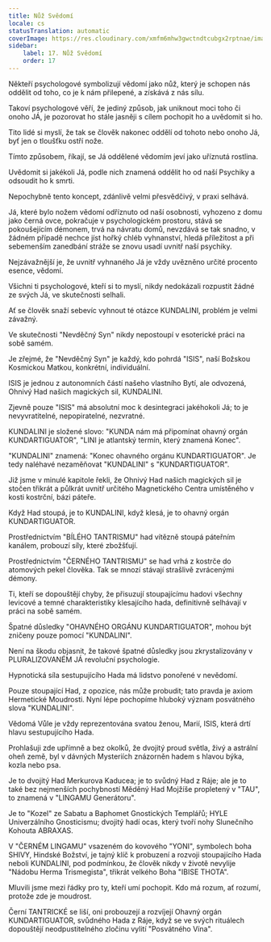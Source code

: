 ```yaml
---
title: Nůž Svědomí
locale: cs
statusTranslation: automatic
coverImage: https://res.cloudinary.com/xmfm6mhw3gwctndtcubgx2rptnae/image/upload/v1741354419/small_cover_la_gran_rebelion_28716e29d2.webp
sidebar:
    label: 17. Nůž Svědomí
    order: 17
---
```

Někteří psychologové symbolizují vědomí jako nůž, který je schopen nás oddělit od toho, co je k nám přilepené, a získává z nás sílu.

Takoví psychologové věří, že jediný způsob, jak uniknout moci toho či onoho JÁ, je pozorovat ho stále jasněji s cílem pochopit ho a uvědomit si ho.

Tito lidé si myslí, že tak se člověk nakonec oddělí od tohoto nebo onoho Já, byť jen o tloušťku ostří nože.

Tímto způsobem, říkají, se Já oddělené vědomím jeví jako uříznutá rostlina.

Uvědomit si jakékoli Já, podle nich znamená oddělit ho od naší Psychiky a odsoudit ho k smrti.

Nepochybně tento koncept, zdánlivě velmi přesvědčivý, v praxi selhává.

Já, které bylo nožem vědomí odříznuto od naší osobnosti, vyhozeno z domu jako černá ovce, pokračuje v psychologickém prostoru, stává se pokoušejícím démonem, trvá na návratu domů, nevzdává se tak snadno, v žádném případě nechce jíst hořký chléb vyhnanství, hledá příležitost a při sebemenším zanedbání stráže se znovu usadí uvnitř naší psychiky.

Nejzávažnější je, že uvnitř vyhnaného Já je vždy uvězněno určité procento esence, vědomí.

Všichni ti psychologové, kteří si to myslí, nikdy nedokázali rozpustit žádné ze svých Já, ve skutečnosti selhali.

Ať se člověk snaží sebevíc vyhnout té otázce KUNDALINI, problém je velmi závažný.

Ve skutečnosti "Nevděčný Syn" nikdy nepostoupí v esoterické práci na sobě samém.

Je zřejmé, že "Nevděčný Syn" je každý, kdo pohrdá "ISIS", naší Božskou Kosmickou Matkou, konkrétní, individuální.

ISIS je jednou z autonomních částí našeho vlastního Bytí, ale odvozená, Ohnivý Had našich magických sil, KUNDALINI.

Zjevně pouze "ISIS" má absolutní moc k desintegraci jakéhokoli Já; to je nevyvratitelné, nepopiratelné, nezvratné.

KUNDALINI je složené slovo: "KUNDA nám má připomínat ohavný orgán KUNDARTIGUATOR", "LINI je atlantský termín, který znamená Konec".

"KUNDALINI" znamená: "Konec ohavného orgánu KUNDARTIGUATOR". Je tedy naléhavé nezaměňovat "KUNDALINI" s "KUNDARTIGUATOR".

Již jsme v minulé kapitole řekli, že Ohnivý Had našich magických sil je stočen třikrát a půlkrát uvnitř určitého Magnetického Centra umístěného v kosti kostrční, bázi páteře.

Když Had stoupá, je to KUNDALINI, když klesá, je to ohavný orgán KUNDARTIGUATOR.

Prostřednictvím "BÍLÉHO TANTRISMU" had vítězně stoupá páteřním kanálem, probouzí síly, které zbožšťují.

Prostřednictvím "ČERNÉHO TANTRISMU" se had vrhá z kostrče do atomových pekel člověka. Tak se mnozí stávají strašlivě zvrácenými démony.

Ti, kteří se dopouštějí chyby, že přisuzují stoupajícímu hadovi všechny levicové a temné charakteristiky klesajícího hada, definitivně selhávají v práci na sobě samém.

Špatné důsledky "OHAVNÉHO ORGÁNU KUNDARTIGUATOR", mohou být zničeny pouze pomocí "KUNDALINI".

Není na škodu objasnit, že takové špatné důsledky jsou zkrystalizovány v PLURALIZOVANÉM JÁ revoluční psychologie.

Hypnotická síla sestupujícího Hada má lidstvo ponořené v nevědomí.

Pouze stoupající Had, z opozice, nás může probudit; tato pravda je axiom Hermetické Moudrosti. Nyní lépe pochopíme hluboký význam posvátného slova "KUNDALINI".

Vědomá Vůle je vždy reprezentována svatou ženou, Marií, ISIS, která drtí hlavu sestupujícího Hada.

Prohlašuji zde upřímně a bez okolků, že dvojitý proud světla, živý a astrální oheň země, byl v dávných Mysteriích znázorněn hadem s hlavou býka, kozla nebo psa.

Je to dvojitý Had Merkurova Kaducea; je to svůdný Had z Ráje; ale je to také bez nejmenších pochybností Měděný Had Mojžíše propletený v "TAU", to znamená v "LINGAMU Generátoru".

Je to "Kozel" ze Sabatu a Baphomet Gnostických Templářů; HYLE Univerzálního Gnosticismu; dvojitý hadí ocas, který tvoří nohy Slunečního Kohouta ABRAXAS.

V "ČERNÉM LINGAMU" vsazeném do kovového "YONI", symbolech boha SHIVY, Hindské Božství, je tajný klíč k probuzení a rozvoji stoupajícího Hada neboli KUNDALINI, pod podmínkou, že člověk nikdy v životě nevylije "Nádobu Herma Trismegista", třikrát velkého Boha "IBISE THOTA".

Mluvili jsme mezi řádky pro ty, kteří umí pochopit. Kdo má rozum, ať rozumí, protože zde je moudrost.

Černí TANTRICKÉ se liší, oni probouzejí a rozvíjejí Ohavný orgán KUNDARTIGUATOR, svůdného Hada z Ráje, když se ve svých rituálech dopouštějí neodpustitelného zločinu vylití "Posvátného Vína".

